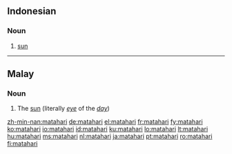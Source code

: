 {{also|Mata Hari}}
==Indonesian==
{{wikipedia|lang=id}}
===Noun===
{{infl|id|noun}}
# [[sun]]
----
==Malay==

===Noun===
{{infl|ms|noun}}

# The [[sun]] (literally ''[[eye]]'' of the ''[[day]]'')

[[zh-min-nan:matahari]]
[[de:matahari]]
[[el:matahari]]
[[fr:matahari]]
[[fy:matahari]]
[[ko:matahari]]
[[io:matahari]]
[[id:matahari]]
[[ku:matahari]]
[[lo:matahari]]
[[lt:matahari]]
[[hu:matahari]]
[[ms:matahari]]
[[nl:matahari]]
[[ja:matahari]]
[[pt:matahari]]
[[ro:matahari]]
[[fi:matahari]]